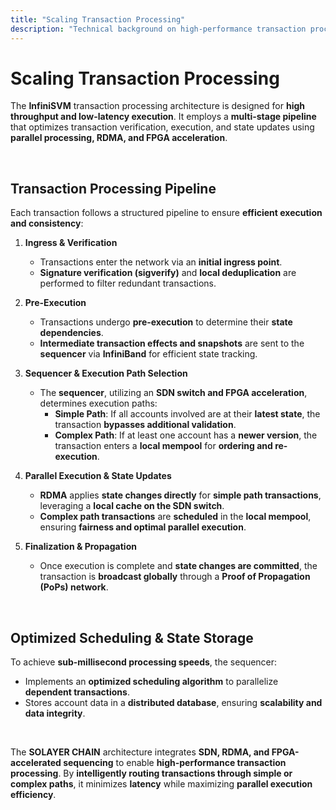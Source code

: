```yaml
---
title: "Scaling Transaction Processing"
description: "Technical background on high-performance transaction processing in the SOLAYER CHAIN architecture."
---
```


# Scaling Transaction Processing

The **InfiniSVM** transaction processing architecture is designed for **high throughput and low-latency execution**. It employs a **multi-stage pipeline** that optimizes transaction verification, execution, and state updates using **parallel processing, RDMA, and FPGA acceleration**.

<br />

## **Transaction Processing Pipeline**

Each transaction follows a structured pipeline to ensure **efficient execution and consistency**:

1. **Ingress & Verification**
   - Transactions enter the network via an **initial ingress point**.
   - **Signature verification (sigverify)** and **local deduplication** are performed to filter redundant transactions.

2. **Pre-Execution**
   - Transactions undergo **pre-execution** to determine their **state dependencies**.
   - **Intermediate transaction effects and snapshots** are sent to the **sequencer** via **InfiniBand** for efficient state tracking.

3. **Sequencer & Execution Path Selection**
   - The **sequencer**, utilizing an **SDN switch and FPGA acceleration**, determines execution paths:
     - **Simple Path**: If all accounts involved are at their **latest state**, the transaction **bypasses additional validation**.
     - **Complex Path**: If at least one account has a **newer version**, the transaction enters a **local mempool** for **ordering and re-execution**.

4. **Parallel Execution & State Updates**
   - **RDMA** applies **state changes directly** for **simple path transactions**, leveraging a **local cache on the SDN switch**.
   - **Complex path transactions** are **scheduled** in the **local mempool**, ensuring **fairness and optimal parallel execution**.

5. **Finalization & Propagation**
   - Once execution is complete and **state changes are committed**, the transaction is **broadcast globally** through a **Proof of Propagation (PoPs) network**.

<br />

## **Optimized Scheduling & State Storage**

To achieve **sub-millisecond processing speeds**, the sequencer:
- Implements an **optimized scheduling algorithm** to parallelize **dependent transactions**.
- Stores account data in a **distributed database**, ensuring **scalability and data integrity**.

<br />

The **SOLAYER CHAIN** architecture integrates **SDN, RDMA, and FPGA-accelerated sequencing** to enable **high-performance transaction processing**. By **intelligently routing transactions through simple or complex paths**, it minimizes **latency** while maximizing **parallel execution efficiency**.
